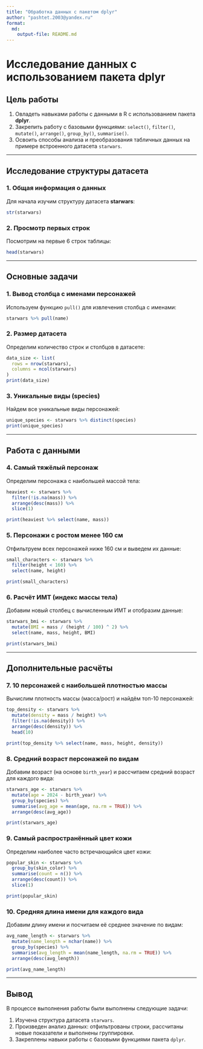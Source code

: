 ```yaml
---
title: "Обработка данных с пакетом dplyr"
author: "pashtet.2003@yandex.ru"
format: 
  md:
    output-file: README.md
---
```


# Исследование данных с использованием пакета dplyr

## Цель работы

1. Овладеть навыками работы с данными в R с использованием пакета **dplyr**.
2. Закрепить работу с базовыми функциями: `select()`, `filter()`, `mutate()`, `arrange()`, `group_by()`, `summarise()`.
3. Освоить способы анализа и преобразования табличных данных на примере встроенного датасета `starwars`.

---

## Исследование структуры датасета

### 1. Общая информация о данных

Для начала изучим структуру датасета **starwars**:

```r
str(starwars)
```

### 2. Просмотр первых строк

Посмотрим на первые 6 строк таблицы:

```r
head(starwars)
```

---

## Основные задачи

### 1. Вывод столбца с именами персонажей

Используем функцию `pull()` для извлечения столбца с именами:

```r
starwars %>% pull(name)
```

### 2. Размер датасета

Определим количество строк и столбцов в датасете:

```r
data_size <- list(
  rows = nrow(starwars),
  columns = ncol(starwars)
)
print(data_size)
```

### 3. Уникальные виды (species)

Найдем все уникальные виды персонажей:

```r
unique_species <- starwars %>% distinct(species)
print(unique_species)
```

---

## Работа с данными

### 4. Самый тяжёлый персонаж

Определим персонажа с наибольшей массой тела:

```r
heaviest <- starwars %>% 
  filter(!is.na(mass)) %>%
  arrange(desc(mass)) %>% 
  slice(1)

print(heaviest %>% select(name, mass))
```

### 5. Персонажи с ростом менее 160 см

Отфильтруем всех персонажей ниже 160 см и выведем их данные:

```r
small_characters <- starwars %>%
  filter(height < 160) %>%
  select(name, height)

print(small_characters)
```

### 6. Расчёт ИМТ (индекс массы тела)

Добавим новый столбец с вычисленным ИМТ и отобразим данные:

```r
starwars_bmi <- starwars %>%
  mutate(BMI = mass / (height / 100) ^ 2) %>%
  select(name, mass, height, BMI)

print(starwars_bmi)
```

---

## Дополнительные расчёты

### 7. 10 персонажей с наибольшей плотностью массы

Вычислим плотность массы (масса/рост) и найдём топ-10 персонажей:

```r
top_density <- starwars %>%
  mutate(density = mass / height) %>%
  filter(!is.na(density)) %>%
  arrange(desc(density)) %>%
  head(10)

print(top_density %>% select(name, mass, height, density))
```

### 8. Средний возраст персонажей по видам

Добавим возраст (на основе `birth_year`) и рассчитаем средний возраст для каждого вида:

```r
starwars_age <- starwars %>%
  mutate(age = 2024 - birth_year) %>%
  group_by(species) %>%
  summarise(avg_age = mean(age, na.rm = TRUE)) %>%
  arrange(desc(avg_age))

print(starwars_age)
```

### 9. Самый распространённый цвет кожи

Определим наиболее часто встречающийся цвет кожи:

```r
popular_skin <- starwars %>%
  group_by(skin_color) %>%
  summarise(count = n()) %>%
  arrange(desc(count)) %>%
  slice(1)

print(popular_skin)
```

### 10. Средняя длина имени для каждого вида

Добавим длину имени и посчитаем её среднее значение по видам:

```r
avg_name_length <- starwars %>%
  mutate(name_length = nchar(name)) %>%
  group_by(species) %>%
  summarise(avg_length = mean(name_length, na.rm = TRUE)) %>%
  arrange(desc(avg_length))

print(avg_name_length)
```

---

## Вывод

В процессе выполнения работы были выполнены следующие задачи:

1. Изучена структура датасета `starwars`.
2. Произведен анализ данных: отфильтрованы строки, рассчитаны новые показатели и выполнены группировки.
3. Закреплены навыки работы с базовыми функциями пакета `dplyr`.
